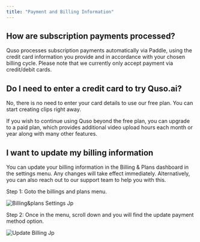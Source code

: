 ```yaml
---
title: "Payment and Billing Information"
---
```


## How are subscription payments processed?

Quso processes subscription payments automatically via Paddle, using the credit card information you provide and in accordance with your chosen billing cycle. Please note that we currently only accept payment via credit/debit cards.

## **Do I need to enter a credit card to try Quso.ai?**

No, there is no need to enter your card details to use our free plan. You can start creating clips right away.

If you wish to continue using Quso beyond the free plan, you can upgrade to a paid plan, which provides additional video upload hours each month or year along with many other features.

## I want to update my billing information

You can update your billing information in the Billing & Plans dashboard in the settings menu. Any changes will take effect immediately. Alternatively, you can also reach out to our support team to help you with this.

Step 1: Goto the billings and plans menu.

![Billing&plans Settings Jp](/Upgradedowngradearticle\(2\).jpg)

Step 2: Once in the menu, scroll down and you will find the update payment method option.

![Update Billing Jp](/images/update-billing.jpg)